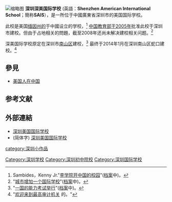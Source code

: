 [[File:ShenzhenAIS.jpg|缩略图]]{{高中
 |名称          =深圳深美國際學校
 |图像          = 
 |图像大小      = 
 |图像说明      = 
 |外文名称      = Shenzhen American International School
 |校训          = 
 |理念          = 
 |建校          = 2005年5月
 |闭校          = 
 |复校          = 
 |校庆日        = 
 |类型          = 私立学校
 |共学或别学    = 
 |宗教          =
 |课程          = 
 |单位制或学年制= 
 |学科          = 
 |学期          = 
 |年级          =
 |班级          =
 |创立者        = 
 |党委书记      = 
 |校长          = 
 |副校长        =
 |教师          =
 |职工          =
 |学生          =
 |面积          =13.5公顷
 |建筑面积      =
 |旧校名        = 
 |free_label    = 理事长
 |free_text     = 
 |体育项目      =
 |校色          = 
 |刊物          =
 |吉祥物        =
 |隶属          = 
 |学区          =
 |地址          = {{CHN}}[[广东省|广东省]][[深圳市|深圳市]][[南山区|南山区]]蛇口公园路80号  (毗邻四海公园).
 |坐标          = 
 |邮编          =
 |电话          = (0086-755) 8631 6699 <br/> (0086-755) 8619 4960
 |网站          = {{URL|http://www.szsais.org.cn/}}
 |邮箱          ={{URL|school@szsais.org; admissions@szsais.org}}
 |标志          =
 |脚注          =
}}
'''深圳深美国际学校''' (英語：'''Shenzhen American International School'''；簡称'''SAIS'''），是一所位于中國廣東省深圳市的美国国际学校。

此校是美国[[缅因州|缅因州的]]{{link-en|李學院|Lee Academy|李學院}}于中國设立的学校，<ref>Sambides，Kenny Jr."[http://bangordailynews.com/2009/09/07/news/lee-academy-opens-china-campus/ 李学院开中国的校园]"([http://www.webcitation.org/6XDaHxq28 档案]中)。 </ref> [[中华人民共和国教育部|中国教育部于2005年]]批准此校于深圳市建校。但由于占地相关的問題，截至2008年还尚未解决建校相关问题。<ref>"[http://paper.sznews.com/szdaily/20080812/ca2900886.htm 城市增加一个国际学校]"([http://www.webcitation.org/6XDZu3rB8 档案]中)。 </ref>

深美国际学校原定在深圳市[[南山区_(深圳市)|南山区]]建校，<ref>"[http://english.sz.gov.cn/ln/201011/t20101116_1609747.htm 一国的能力考试举行]"([http://www.webcitation.org/6XDYaHmqf 档案]中)。 </ref> 最终于2014年1月在深圳南山区蛇口建校。<ref>"[http://www.szsais.org/index.php/admiss/show/id/19.html 欢迎来到最高审计机关] {{Wayback|url=http://www.szsais.org/index.php/admiss/show/id/19.html |date=20160818142114 }}的。"</ref>

== 參見 ==
* [[在华美国人|美国人在中国]]

== 参考文献 ==
<div class="reflist" style="list-style-type: decimal;">
<references /></div>

== 外部連結 ==
* [http://www.szsais.org/ 深圳美国国际学校]
* (简体字) [https://web.archive.org/web/20160818125424/http://www.szsais.org/index.php/index/index.html?lang=cn 深圳美国国际学校]

{{在廣東的國際學校}}
{{在中華人民共和國的美國國際學校}}
[[Category:深圳学校|Category:深圳学校]]<!--Elementary level-->
[[Category:深圳初中院校|Category:深圳初中院校]]
[[Category:深圳国际学校|Category:深圳国际学校]]
[[category:深圳小作品|category:深圳小作品]]